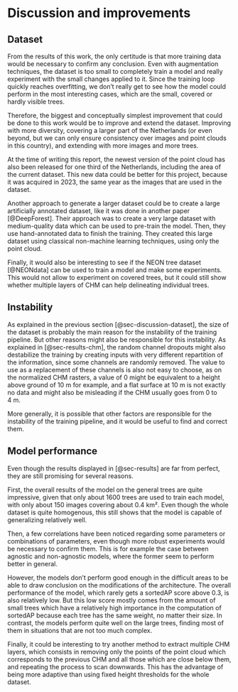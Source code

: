 # Discussion and improvements

## Dataset {#sec-discussion-dataset}

From the results of this work, the only certitude is that more training data would be necessary to confirm any conclusion. Even with augmentation techniques, the dataset is too small to completely train a model and really experiment with the small changes applied to it. Since the training loop quickly reaches overfitting, we don't really get to see how the model could perform in the most interesting cases, which are the small, covered or hardly visible trees.

Therefore, the biggest and conceptually simplest improvement that could be done to this work would be to improve and extend the dataset. Improving with more diversity, covering a larger part of the Netherlands (or even beyond, but we can only ensure consistency over images and point clouds in this country), and extending with more images and more trees.

At the time of writing this report, the newest version of the point cloud has also been released for one third of the Netherlands, including the area of the current dataset. This new data could be better for this project, because it was acquired in 2023, the same year as the images that are used in the dataset.

Another approach to generate a larger dataset could be to create a large artificially annotated dataset, like it was done in another paper [@DeepForest]. Their approach was to create a very large dataset with medium-quality data which can be used to pre-train the model. Then, they use hand-annotated data to finish the training. They created this large dataset using classical non-machine learning techniques, using only the point cloud.

Finally, it would also be interesting to see if the NEON tree dataset [@NEONdata] can be used to train a model and make some experiments. This would not allow to experiment on covered trees, but it could still show whether multiple layers of CHM can help delineating individual trees.

## Instability

As explained in the previous section [@sec-discussion-dataset], the size of the dataset is probably the main reason for the instability of the training pipeline. But other reasons might also be responsible for this instability. As explained in [@sec-results-chm], the random channel dropouts might also destabilize the training by creating inputs with very different repartition of the information, since some channels are randomly removed. The value to use as a replacement of these channels is also not easy to choose, as on the normalized CHM rasters, a value of 0 might be equivalent to a height above ground of 10 m for example, and a flat surface at 10 m is not exactly no data and might also be misleading if the CHM usually goes from 0 to 4 m.

More generally, it is possible that other factors are responsible for the instability of the training pipeline, and it would be useful to find and correct them.

## Model performance

Even though the results displayed in [@sec-results] are far from perfect, they are still promising for several reasons.

First, the overall results of the model on the general trees are quite impressive, given that only about 1600 trees are used to train each model, with only about 150 images covering about 0.4 km². Even though the whole dataset is quite homogenous, this still shows that the model is capable of generalizing relatively well.

Then, a few correlations have been noticed regarding some parameters or combinations of parameters, even though more robust experiments would be necessary to confirm them. This is for example the case between agnostic and non-agnostic models, where the former seem to perform better in general.

However, the models don't perform good enough in the difficult areas to be able to draw conclusion on the modifications of the architecture. The overall performance of the model, which rarely gets a sortedAP score above 0.3, is also relatively low. But this low score mostly comes from the amount of small trees which have a relatively high importance in the computation of sortedAP because each tree has the same weight, no matter their size. In contrast, the models perform quite well on the large trees, finding most of them in situations that are not too much complex.

Finally, it could be interesting to try another method to extract multiple CHM layers, which consists in removing only the points of the point cloud which corresponds to the previous CHM and all those which are close below them, and repeating the process to scan downwards. This has the advantage of being more adaptive than using fixed height thresholds for the whole dataset.
